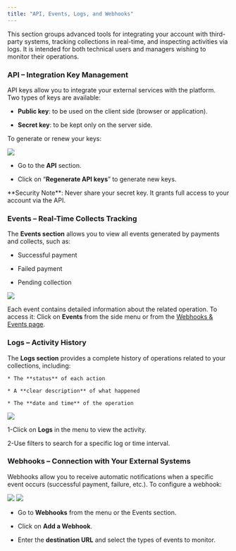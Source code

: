 ```yaml
---
title: "API, Events, Logs, and Webhooks"
---
```


This section groups advanced tools for integrating your account with third-party systems, tracking collections in real-time, and inspecting activities via logs. It is intended for both technical users and managers wishing to monitor their operations.

### API – Integration Key Management

API keys allow you to integrate your external services with the platform. Two types of keys are available:

   * **Public key**: to be used on the client side (browser or application).

   * **Secret key**: to be kept only on the server side.

To generate or renew your keys:

<Frame>
  <img src="https://res.cloudinary.com/dvilp6td2/image/upload/v1747221917/screely-1747220033708_ekumq7.png" />
</Frame>

  * Go to the **API** section.

  * Click on “**Regenerate API keys**” to generate new keys.

<Warning>
  **Security Note**: Never share your secret key. It grants full access to your account via the API.
</Warning>

### Events – Real-Time Collects Tracking

The **Events section** allows you to view all events generated by payments and collects, such as:

  *  Successful payment

  *  Failed payment

  *  Pending collection

<Frame>
  <img src="https://res.cloudinary.com/dvilp6td2/image/upload/v1747221918/screely-1747220261188_jfwvzz.png" />
</Frame>

Each event contains detailed information about the related operation. To access it:
Click on **Events** from the side menu or from the [Webhooks & Events page](https://docs.fedapay.com/integration-api/en/webhooks-en).

### Logs – Activity History

The **Logs section** provides a complete history of operations related to your collections, including:

    * The **status** of each action

    * A **clear description** of what happened

    * The **date and time** of the operation

<Frame>
  <img src="https://res.cloudinary.com/dvilp6td2/image/upload/v1747221915/screely-1747220911839_eamxtm.png" />
</Frame>

1-Click on **Logs** in the menu to view the activity.

2-Use filters to search for a specific log or time interval.

### Webhooks – Connection with Your External Systems

Webhooks allow you to receive automatic notifications when a specific event occurs (successful payment, failure, etc.). To configure a webhook:

<Frame>
  <img src="https://res.cloudinary.com/dvilp6td2/image/upload/v1747222541/screely-1747222519714_rl9qf6.png" />
</Frame>

<Frame>
  <img src="https://res.cloudinary.com/dvilp6td2/image/upload/v1747222539/screely-1747222441896_xpzwwk.png" />
</Frame>

   * Go to **Webhooks** from the menu or the Events section.

   * Click on **Add a Webhook**.

   * Enter the **destination URL** and select the types of events to monitor.


